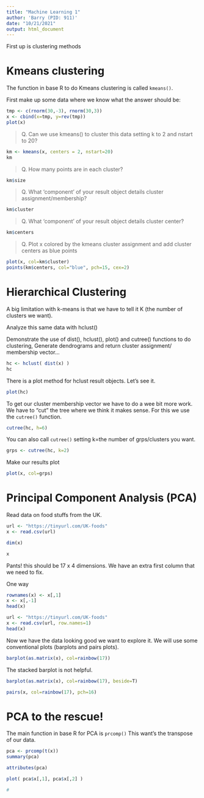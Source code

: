 ```yaml
---
title: "Machine Learning 1"
author: 'Barry (PID: 911)'
date: "10/21/2021"
output: html_document
---
```


First up is clustering methods

# Kmeans clustering

The function in base R to do Kmeans clustering is called `kmeans()`.

First make up some data where we know what the answer should be:

```r
tmp <- c(rnorm(30,-3), rnorm(30,3))
x <- cbind(x=tmp, y=rev(tmp))
plot(x)
```

> Q. Can we use kmeans() to cluster this data setting k to 2 and nstart to 20?

```r
km <- kmeans(x, centers = 2, nstart=20)
km
```

> Q. How many points are in each cluster?

```r
km$size
```

> Q. What ‘component’ of your result object details cluster assignment/membership? 

```r
km$cluster
```

> Q. What ‘component’ of your result object details cluster center?

```r
km$centers
```

> Q. Plot x colored by the kmeans cluster assignment and 
      add cluster centers as blue points

```r
plot(x, col=km$cluster)
points(km$centers, col="blue", pch=15, cex=2)
```

# Hierarchical Clustering

A big limitation with k-means is that we have to tell it K (the number of clusters we want).


Analyze this same data with hclust()

Demonstrate the use of dist(), hclust(), plot() 
and cutree() functions to do clustering, 
Generate dendrograms and return cluster assignment/
membership vector...

```r
hc <- hclust( dist(x) )
hc
```

There is a plot method for hclust result objects. Let's see it.

```r
plot(hc)
```
To get our cluster membership vector we have to do a wee bit more work. We have to "cut" the tree where we think it makes sense.  For this we use the `cutree()` function.

```r
cutree(hc, h=6)
```
You can also call `cutree()` setting k=the number of grps/clusters you want.

```r
grps <- cutree(hc, k=2)
```

Make our results plot

```r
plot(x, col=grps)
```

# Principal Component Analysis (PCA)


Read data on food stuffs from the UK.

```r
url <- "https://tinyurl.com/UK-foods"
x <- read.csv(url)
```

```r
dim(x)
```

```r
x
```

Pants! this should be 17 x 4 dimensions. We have an extra first column that we need to fix.

One way
```r
rownames(x) <- x[,1]
x <- x[,-1]
head(x)
```
```r
url <- "https://tinyurl.com/UK-foods"
x <- read.csv(url, row.names=1)
head(x)
```

Now we have the data looking good we want to explore it. We will use some conventional plots (barplots and pairs plots).

```r
barplot(as.matrix(x), col=rainbow(17))
```

The stacked barplot is not helpful.

```r
barplot(as.matrix(x), col=rainbow(17), beside=T)
```

```r
pairs(x, col=rainbow(17), pch=16)
```

# PCA to the rescue!

The main function in base R for PCA is `prcomp()`
This want's the transpose of our data.

```r
pca <- prcomp(t(x))
summary(pca)
```

```r
attributes(pca)
```


```r
plot( pca$x[,1], pca$x[,2] ) 
```

```r
#
```










